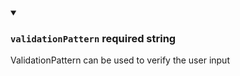 
<details className="config-field" data-expandable="false" open>
<summary>

### `validationPattern` <span class="config-field-required" data-required="false">required</span> <span class="config-field-type">string</span> <span class="config-field-default"></span> <span class="config-field-enum"></span>

ValidationPattern can be used to verify the user input

</summary>



</details>
